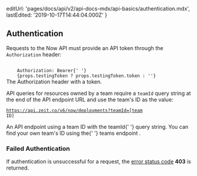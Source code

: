 
  editUrl: 'pages/docs/api/v2/api-docs-mdx/api-basics/authentication.mdx',
  lastEdited: '2019-10-17T14:44:04.000Z'
}

## Authentication

Requests to the Now API must provide an API token through the `Authorization` header:

<Code>
    Authorization: Bearer{' '}
    {props.testingToken ? props.testingToken.token : '<TOKEN>'}
</Code>
<Caption>
    The <InlineCode>Authorization</InlineCode> header with a token.
</Caption>

API queries for resources owned by a team require a `teamId` query string at the end of the API endpoint URL and use the team's ID as the value:

<Code>https://api.zeit.co/v6/now/deployments?teamId=[team ID]</Code>
<Caption>
    An API endpoint using a team ID with the <InlineCode>teamId</InlineCode>{' '}
    query string.
</Caption>

<Note hint>
  You can find your own team's ID using the{' '}
  <GenericLink href="#endpoints/teams/list-all-your-teams">
    <InlineCode>teams</InlineCode> endpoint
  </GenericLink>
  .
</Note>

### Failed Authentication

If authentication is unsuccessful for a request, the [error status code](#api-basics/errors) **403** is returned.
